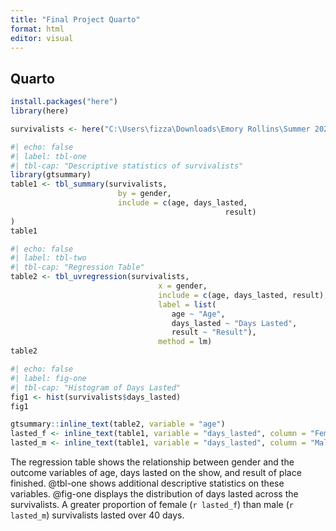 ```yaml
---
title: "Final Project Quarto"
format: html
editor: visual
---
```


## Quarto

```r
install.packages("here")
library(here)

survivalists <- here("C:\Users\fizza\Downloads\Emory Rollins\Summer 2023\EPI 590R R bootcamp\epi590r-in-class\590R-Final-Project\survivalists.rda")
```

```r
#| echo: false
#| label: tbl-one
#| tbl-cap: "Descriptive statistics of survivalists"
library(gtsummary)
table1 <- tbl_summary(survivalists,
						by = gender,
						include = c(age, days_lasted,
												result)
)
table1
```

```r
#| echo: false
#| label: tbl-two
#| tbl-cap: "Regression Table"
table2 <- tbl_uvregression(survivalists,
								 x = gender,
								 include = c(age, days_lasted, result),
								 label = list(
								 	age ~ "Age",
								 	days_lasted ~ "Days Lasted",
								 	result ~ "Result"),
								 method = lm)
table2
```

```r
#| echo: false
#| label: fig-one
#| tbl-cap: "Histogram of Days Lasted"
fig1 <- hist(survivalists$days_lasted)
fig1
```

```r
gtsummary::inline_text(table2, variable = "age")
lasted_f <- inline_text(table1, variable = "days_lasted", column = "Female")
lasted_m <- inline_text(table1, variable = "days_lasted", column = "Male")
```

The regression table shows the relationship between gender and the outcome variables of age, days lasted on the show, and result of place finished. @tbl-one shows additional descriptive statistics on these variables. @fig-one displays the distribution of days lasted across the survivalists. A greater proportion of female (`r lasted_f`) than male (`r lasted_m`) survivalists lasted over 40 days.
